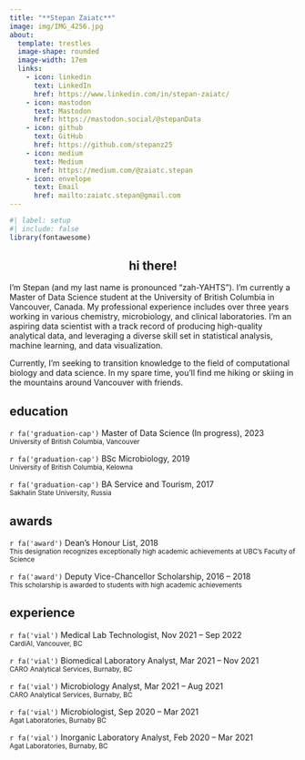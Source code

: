 ```yaml
---
title: "**Stepan Zaiatc**"
image: img/IMG_4256.jpg
about:
  template: trestles
  image-shape: rounded
  image-width: 17em
  links:
    - icon: linkedin
      text: LinkedIn
      href: https://www.linkedin.com/in/stepan-zaiatc/
    - icon: mastodon
      text: Mastodon
      href: https://mastodon.social/@stepanData
    - icon: github
      text: GitHub
      href: https://github.com/stepanz25
    - icon: medium
      text: Medium
      href: https://medium.com/@zaiatc.stepan
    - icon: envelope
      text: Email
      href: mailto:zaiatc.stepan@gmail.com
---
```


```r
#| label: setup
#| include: false
library(fontawesome)
```

::: {style="text-align:center"}
# hi there!
:::

I'm Stepan (and my last name is pronounced "zah-YAHTS"). I'm currently a Master of Data Science student at the University of British Columbia in Vancouver, Canada. My professional experience includes over three years working in various chemistry, microbiology, and clinical laboratories. I'm an aspiring data scientist with a track record of producing high-quality analytical data, and leveraging a diverse skill set in statistical analysis, machine learning, and data visualization.

Currently, I'm seeking to transition knowledge to the field of computational biology and data science. In my spare time, you'll find me hiking or skiing in the mountains around Vancouver with friends.

## **education**

<p>`r fa('graduation-cap')` Master of Data Science (In progress), 2023 <br> <small class="text-muted">University of British Columbia, Vancouver</small></p>

<p>`r fa('graduation-cap')` BSc Microbiology, 2019 <br> <small class="text-muted">University of British Columbia, Kelowna</small></p>

<p>`r fa('graduation-cap')` BA Service and Tourism, 2017 <br> <small class="text-muted">Sakhalin State University, Russia</small></p>

## **awards**

<p>`r fa('award')` Dean's Honour List, 2018 <br> <small class="text-muted">This designation recognizes exceptionally high academic achievements at UBC's Faculty of Science</small></p>

<p>`r fa('award')` Deputy Vice-Chancellor Scholarship, 2016 -- 2018 <br> <small class="text-muted">This scholarship is awarded to students with high academic achievements</small></p>

## **experience**

<p>`r fa('vial')` Medical Lab Technologist, Nov 2021 -- Sep 2022<br> <small class="text-muted">CardiAI, Vancouver, BC</small></p>

<p>`r fa('vial')` Biomedical Laboratory Analyst, Mar 2021 -- Nov 2021<br> <small class="text-muted">CARO Analytical Services, Burnaby, BC</small></p>

<p>`r fa('vial')` Microbiology Analyst, Mar 2021 -- Aug 2021<br> <small class="text-muted">CARO Analytical Services, Burnaby, BC</small></p>

<p>`r fa('vial')` Microbiologist, Sep 2020 -- Mar 2021<br> <small class="text-muted">Agat Laboratories, Burnaby BC</small></p>

<p>`r fa('vial')` Inorganic Laboratory Analyst, Feb 2020 -- Mar 2021<br> <small class="text-muted">Agat Laboratories, Burnaby, BC</small></p>
